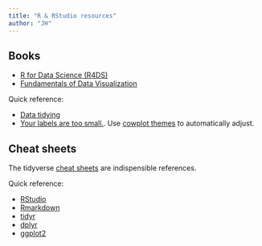 ```yaml
---
title: "R & RStudio resources"
author: "JH"
---
```


## Books

- [R for Data Science (R4DS)](https://r4ds.hadley.nz/)
- [Fundamentals of Data Visualization](https://clauswilke.com/dataviz/)

Quick reference:

- [Data tidying](https://r4ds.hadley.nz/data-tidy)
- [Your labels are too small.](https://clauswilke.com/dataviz/small-axis-labels.html). Use [cowplot themes](https://wilkelab.org/cowplot/reference/index.html#section-themes) to automatically adjust.

## Cheat sheets

The tidyverse [cheat sheets](https://rstudio.github.io/cheatsheets/) are indispensible references.

Quick reference:

- [RStudio](https://rstudio.github.io/cheatsheets/html/rstudio-ide.html)
- [Rmarkdown](https://rstudio.github.io/cheatsheets/html/rmarkdown.html)
- [tidyr](https://rstudio.github.io/cheatsheets/html/tidyr.html)
- [dplyr](https://rstudio.github.io/cheatsheets/html/data-transformation.html)
- [ggplot2](https://rstudio.github.io/cheatsheets/html/data-visualization.html)
